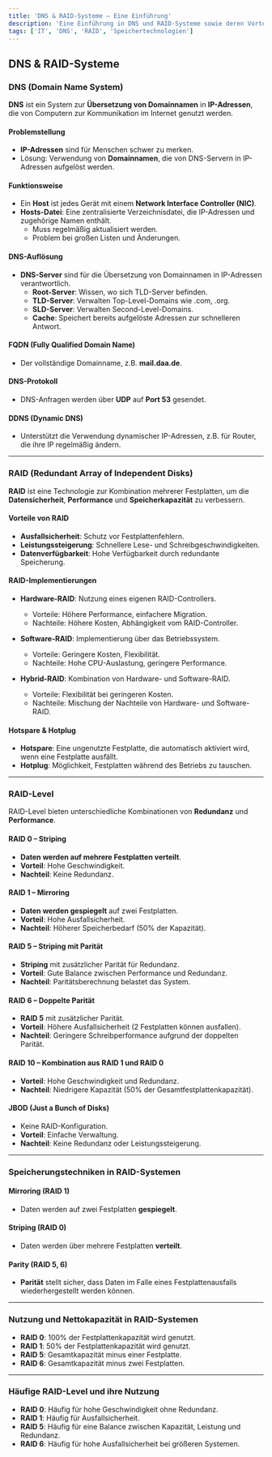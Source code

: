 ```yaml
---
title: 'DNS & RAID-Systeme – Eine Einführung'
description: 'Eine Einführung in DNS und RAID-Systeme sowie deren Vorteile, Nachteile und Einsatzmöglichkeiten.'
tags: ['IT', 'DNS', 'RAID', 'Speichertechnologien']
---
```


## DNS & RAID-Systeme

### DNS (Domain Name System)

**DNS** ist ein System zur **Übersetzung von Domainnamen** in **IP-Adressen**, die von Computern zur Kommunikation im Internet genutzt werden.

#### Problemstellung

- **IP-Adressen** sind für Menschen schwer zu merken.
- Lösung: Verwendung von **Domainnamen**, die von DNS-Servern in IP-Adressen aufgelöst werden.

#### Funktionsweise

- Ein **Host** ist jedes Gerät mit einem **Network Interface Controller (NIC)**.
- **Hosts-Datei**: Eine zentralisierte Verzeichnisdatei, die IP-Adressen und zugehörige Namen enthält.
  - Muss regelmäßig aktualisiert werden.
  - Problem bei großen Listen und Änderungen.

#### DNS-Auflösung

- **DNS-Server** sind für die Übersetzung von Domainnamen in IP-Adressen verantwortlich.
  - **Root-Server**: Wissen, wo sich TLD-Server befinden.
  - **TLD-Server**: Verwalten Top-Level-Domains wie .com, .org.
  - **SLD-Server**: Verwalten Second-Level-Domains.
  - **Cache**: Speichert bereits aufgelöste Adressen zur schnelleren Antwort.

#### FQDN (Fully Qualified Domain Name)

- Der vollständige Domainname, z.B. **mail.daa.de**.

#### DNS-Protokoll

- DNS-Anfragen werden über **UDP** auf **Port 53** gesendet.

#### DDNS (Dynamic DNS)

- Unterstützt die Verwendung dynamischer IP-Adressen, z.B. für Router, die ihre IP regelmäßig ändern.

---

### RAID (Redundant Array of Independent Disks)

**RAID** ist eine Technologie zur Kombination mehrerer Festplatten, um die **Datensicherheit**, **Performance** und **Speicherkapazität** zu verbessern.

#### Vorteile von RAID

- **Ausfallsicherheit**: Schutz vor Festplattenfehlern.
- **Leistungssteigerung**: Schnellere Lese- und Schreibgeschwindigkeiten.
- **Datenverfügbarkeit**: Hohe Verfügbarkeit durch redundante Speicherung.

#### RAID-Implementierungen

- **Hardware-RAID**: Nutzung eines eigenen RAID-Controllers.
  - Vorteile: Höhere Performance, einfachere Migration.
  - Nachteile: Höhere Kosten, Abhängigkeit vom RAID-Controller.
  
- **Software-RAID**: Implementierung über das Betriebssystem.
  - Vorteile: Geringere Kosten, Flexibilität.
  - Nachteile: Hohe CPU-Auslastung, geringere Performance.

- **Hybrid-RAID**: Kombination von Hardware- und Software-RAID.
  - Vorteile: Flexibilität bei geringeren Kosten.
  - Nachteile: Mischung der Nachteile von Hardware- und Software-RAID.

#### Hotspare & Hotplug

- **Hotspare**: Eine ungenutzte Festplatte, die automatisch aktiviert wird, wenn eine Festplatte ausfällt.
- **Hotplug**: Möglichkeit, Festplatten während des Betriebs zu tauschen.

---

### RAID-Level

RAID-Level bieten unterschiedliche Kombinationen von **Redundanz** und **Performance**.

#### RAID 0 – Striping

- **Daten werden auf mehrere Festplatten verteilt**.
- **Vorteil**: Hohe Geschwindigkeit.
- **Nachteil**: Keine Redundanz.

#### RAID 1 – Mirroring

- **Daten werden gespiegelt** auf zwei Festplatten.
- **Vorteil**: Hohe Ausfallsicherheit.
- **Nachteil**: Höherer Speicherbedarf (50% der Kapazität).

#### RAID 5 – Striping mit Parität

- **Striping** mit zusätzlicher Parität für Redundanz.
- **Vorteil**: Gute Balance zwischen Performance und Redundanz.
- **Nachteil**: Paritätsberechnung belastet das System.

#### RAID 6 – Doppelte Parität

- **RAID 5** mit zusätzlicher Parität.
- **Vorteil**: Höhere Ausfallsicherheit (2 Festplatten können ausfallen).
- **Nachteil**: Geringere Schreibperformance aufgrund der doppelten Parität.

#### RAID 10 – Kombination aus RAID 1 und RAID 0

- **Vorteil**: Hohe Geschwindigkeit und Redundanz.
- **Nachteil**: Niedrigere Kapazität (50% der Gesamtfestplattenkapazität).

#### JBOD (Just a Bunch of Disks)

- Keine RAID-Konfiguration.
- **Vorteil**: Einfache Verwaltung.
- **Nachteil**: Keine Redundanz oder Leistungssteigerung.

---

### Speicherungstechniken in RAID-Systemen

#### Mirroring (RAID 1)

- Daten werden auf zwei Festplatten **gespiegelt**.

#### Striping (RAID 0)

- Daten werden über mehrere Festplatten **verteilt**.

#### Parity (RAID 5, 6)

- **Parität** stellt sicher, dass Daten im Falle eines Festplattenausfalls wiederhergestellt werden können.

---

### Nutzung und Nettokapazität in RAID-Systemen

- **RAID 0**: 100% der Festplattenkapazität wird genutzt.
- **RAID 1**: 50% der Festplattenkapazität wird genutzt.
- **RAID 5**: Gesamtkapazität minus einer Festplatte.
- **RAID 6**: Gesamtkapazität minus zwei Festplatten.

--- 

### Häufige RAID-Level und ihre Nutzung

- **RAID 0**: Häufig für hohe Geschwindigkeit ohne Redundanz.
- **RAID 1**: Häufig für Ausfallsicherheit.
- **RAID 5**: Häufig für eine Balance zwischen Kapazität, Leistung und Redundanz.
- **RAID 6**: Häufig für hohe Ausfallsicherheit bei größeren Systemen.
